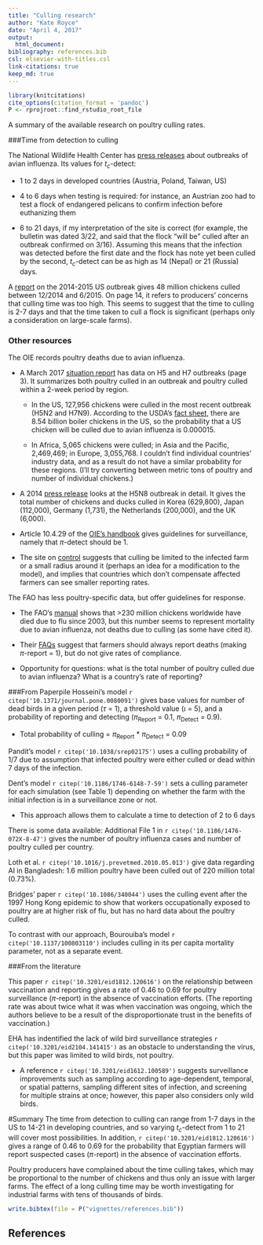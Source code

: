 ```yaml
---
title: "Culling research"
author: "Kate Royce"
date: "April 4, 2017"
output:
  html_document:
bibliography: references.bib
csl: elsevier-with-titles.csl
link-citations: true
keep_md: true
---
```


```r
library(knitcitations)
cite_options(citation_format = 'pandoc')
P <- rprojroot::find_rstudio_root_file
```

A summary of the available research on poultry culling rates.

###Time from detection to culling

The National Wildlife Health Center has [press releases](https://www.nwhc.usgs.gov/disease_information/avian_influenza/) about outbreaks of avian influenza. Its values for $t_c$-detect:

- 1 to 2 days in developed countries (Austria, Poland, Taiwan, US)

- 4 to 6 days when testing is required: for instance, an Austrian zoo had to test a flock of endangered pelicans to confirm infection before euthanizing them

- 6 to 21 days, if my interpretation of the site is correct (for example, the bulletin was dated 3/22, and said that the flock "will be" culled after an outbreak confirmed on 3/16). Assuming this means that the infection was detected before the first date and the flock has note yet been culled by the second, $t_c$-detect can be as high as 14 (Nepal) or 21 (Russia) days.

A [report](https://fas.org/sgp/crs/misc/R44114.pdf) on the 2014-2015 US outbreak gives 48 million chickens culled between 12/2014 and 6/2015. On page 14, it refers to producers' concerns that culling time was too high. This seems to suggest that the time to culling is 2-7 days and that the time taken to cull a flock is significant (perhaps only a consideration on large-scale farms).

### Other resources

The OIE records poultry deaths due to avian influenza.

* A March 2017 [situation report](http://www.oie.int/fileadmin/Home/eng/Animal_Health_in_the_World/docs/pdf/OIE_AI_situation_report/OIE_SituationReport__AI_3_28Mar2017.pdf) has data on H5 and H7 outbreaks (page 3). It summarizes both poultry culled in an outbreak and poultry culled within a 2-week period by region.

  + In the US, 127,956 chickens were culled in the most recent outbreak (H5N2 and H7N9). According to the USDA's [fact sheet](https://www.usda.gov/sites/default/files/documents/nass-poultry-stats-factsheet.pdf), there are 8.54 billion boiler chickens in the US, so the probability that a US chicken will be culled due to avian influenza is 0.000015.

  + In Africa, 5,065 chickens were culled; in Asia and the Pacific, 2,469,469; in Europe, 3,055,768. I couldn't find individual countries' industry data, and as a result do not have a similar probability for these regions. (I'll try converting between metric tons of poultry and number of individual chickens.)

* A 2014 [press release](http://www.oie.int/for-the-media/press-releases/detail/article/questions-and-answers-on-high-pathogenic-h5n8-avian-influenza-strain-update-27112014/) looks at the H5N8 outbreak in detail. It gives the total number of chickens and ducks culled in Korea (629,800), Japan (112,000), Germany (1,731), the Netherlands (200,000), and the UK (6,000).

* Article 10.4.29 of the [OIE's handbook](http://www.oie.int/index.php?id=169&L=0&htmfile=chapitre_avian_influenza_viruses.htm) gives guidelines for surveillance, namely that $\pi$-detect should be 1.

* The site on [control](http://www.oie.int/en/animal-health-in-the-world/web-portal-on-avian-influenza/early-detection-warning-diagnostic-confirmation/) suggests that culling be limited to the infected farm or a small radius around it (perhaps an idea for a modification to the model), and implies that countries which don't compensate affected farmers can see smaller reporting rates.

The FAO has less poultry-specific data, but offer guidelines for response.

- The FAO's [manual](http://www.fao.org/3/a-a1521e.pdf) shows that  >230 million chickens worldwide have died due to flu since 2003, but this number seems to represent mortality due to avian influenza, not deaths due to culling (as some  have cited it).

- Their [FAQs](http://www.fao.org/avianflu/en/qanda.html) suggest that farmers should always report deaths (making $\pi$-report = 1), but do not give rates of compliance.

- Opportunity for questions: what is the total number of poultry culled due to avian influenza? What is a country's rate of reporting?

###From Paperpile
Hosseini's model `r citep('10.1371/journal.pone.0080091')` gives base values for number of dead birds in a given period ($\tau$ = 1), a threshold value ($\iota$ = 5), and a probability of reporting and detecting ($\pi$~Report~ = 0.1, $\pi$~Detect~ = 0.9).

- Total probability of culling = $\pi$~Report~ * $\pi$~Detect~ = 0.09

Pandit's model `r citep('10.1038/srep02175')` uses a culling probability of 1/7 due to assumption that infected poultry were either culled or dead within 7 days of the infection. 

Dent's model `r citep('10.1186/1746-6148-7-59')` sets a culling parameter for each simulation (see Table 1) depending on whether the farm with the initial infection is in a surveillance zone or not.

- This approach allows them to calculate a time to detection of 2 to 6 days 

There is some data available: Additional File 1 in `r citep('10.1186/1476-072X-8-47')` gives the number of poultry influenza cases and number of poultry culled per country.

Loth et al. `r citep('10.1016/j.prevetmed.2010.05.013')` give data regarding AI in Bangladesh: 1.6 million poultry have been culled out of 220 million total (0.73%).

Bridges' paper `r citep('10.1086/340044')` uses the culling event after the 1997 Hong Kong epidemic to show that workers occupationally exposed to poultry are at higher risk of flu, but has no hard data about the poultry culled.

To contrast with our approach, Bourouiba's model `r citep('10.1137/100803110')` includes culling in its per capita mortality parameter, not as a separate event.

###From the literature

This paper `r citep('10.3201/eid1812.120616')` on the relationship between vaccination and reporting gives a rate of 0.46 to 0.69 for poultry surveillance ($\pi$-report) in the absence of vaccination efforts. (The reporting rate was about twice what it was when vaccination was ongoing, which the authors believe to be a result of the disproportionate trust in the benefits of vaccination.)

EHA has indentified the lack of wild bird surveillance strategies `r citep('10.3201/eid2104.141415')` as an obstacle to understanding the virus, but this paper was limited to wild birds, not poultry.

- A reference `r citep('10.3201/eid1612.100589')` suggests surveillance improvements such as sampling according to age-dependent, temporal, or spatial patterns, sampling different sites of infection, and screening for multiple strains at once; however, this paper also considers only wild birds.

#Summary 
The time from detection to culling can range from 1-7 days in the US to 14-21 in developing countries, and so varying $t_c$-detect from 1 to 21 will cover most possibilities. In addition, `r citep('10.3201/eid1812.120616')` gives a range of 0.46 to 0.69 for the probability that Egyptian farmers will report suspected cases ($\pi$-report) in the absence of vaccination efforts. 

Poultry producers have complained about the time culling takes, which may be proportional to the number of chickens and thus only an issue with larger farms. The effect of a long culling time may be worth investigating for industrial farms with tens of thousands of birds. 


```r
write.bibtex(file = P("vignettes/references.bib"))
```

## References

<div id="refs"></div>
